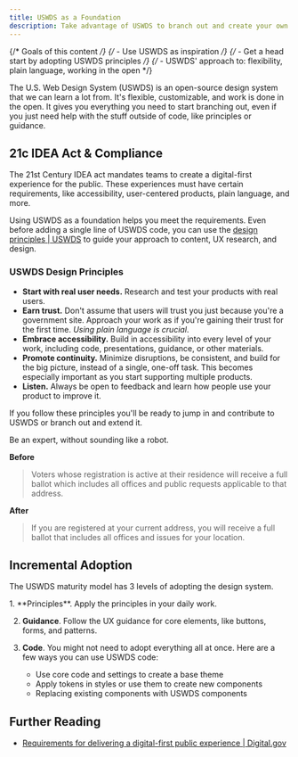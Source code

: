 ```yaml
---
title: USWDS as a Foundation
description: Take advantage of USWDS to branch out and create your own design system.
---
```



{/* Goals of this content */}
{/* - Use USWDS as inspiration */}
{/* - Get a head start by adopting USWDS principles */}
{/* - USWDS' approach to: flexibility, plain language, working in the open */}

The U.S. Web Design System (USWDS) is an open-source design system that we can learn a lot from. It's flexible, customizable, and work is done in the open. It gives you everything you need to start branching out, even if you just need help with the stuff outside of code, like principles or guidance.

## 21c IDEA Act & Compliance

The 21st Century IDEA act mandates teams to create a digital-first experience for the public. These experiences must have certain requirements, like accessibility, user-centered products, plain language, and more.

Using USWDS as a foundation helps you meet the requirements. Even before adding a single line of USWDS code, you can use the [design principles | USWDS](https://designsystem.digital.gov/design-principles/) to guide your approach to content, UX research, and design.

### USWDS Design Principles

- **Start with real user needs.** Research and test your products with real users.
- **Earn trust.** Don't assume that users will trust you just because you're a government site. Approach your work as if you're gaining their trust for the first time. _Using plain language is crucial_.
- **Embrace accessibility.** Build in accessibility into every level of your work, including code, presentations, guidance, or other materials.
- **Promote continuity.** Minimize disruptions, be consistent, and build for the big picture, instead of a single, one-off task. This becomes especially important as you start supporting multiple products.
- **Listen.** Always be open to feedback and learn how people use your product to improve it.

If you follow these principles you'll be ready to jump in and contribute to USWDS or branch out and extend it.

<Card title="Plain Language Check" icon="seti:smarty">

Be an expert, without sounding like a robot.

**<Icon name="close" color="var(--sl-color-red)" class="inline-icon" /> Before**

> Voters whose registration is active at their residence will receive a full ballot which includes all offices and public requests applicable to that address.

**<Icon name="approve-check" color="var(--sl-color-green)" class="inline-icon" /> After**

> If you are registered at your current address, you will receive a full ballot that includes all offices and issues for your location.

</Card>

## Incremental Adoption

The USWDS maturity model has 3 levels of adopting the design system.

<Steps>
1. **Principles**. Apply the principles in your daily work.

2. **Guidance**. Follow the UX guidance for core elements, like buttons, forms, and patterns.

3. **Code**. You might not need to adopt everything all at once. Here are a few ways you can use USWDS code:
   - Use core code and settings to create a base theme
   - Apply tokens in styles or use them to create new components
   - Replacing existing components with USWDS components

</Steps>

## Further Reading

- [Requirements for delivering a digital-first public experience | Digital.gov](https://digital.gov/resources/delivering-digital-first-public-experience)
